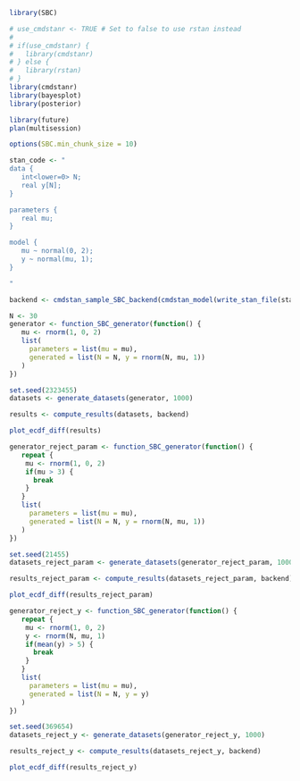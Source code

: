 
```r
library(SBC)

# use_cmdstanr <- TRUE # Set to false to use rstan instead
# 
# if(use_cmdstanr) {
#   library(cmdstanr)
# } else {
#   library(rstan)
# }
library(cmdstanr)
library(bayesplot)
library(posterior)

library(future)
plan(multisession) 

options(SBC.min_chunk_size = 10)

```

```r
stan_code <- "
data {
   int<lower=0> N;
   real y[N];
}

parameters {
   real mu;
}

model {
   mu ~ normal(0, 2);
   y ~ normal(mu, 1);
}

"

backend <- cmdstan_sample_SBC_backend(cmdstan_model(write_stan_file(stan_code)), iter_warmup = 200, iter_sampling = 200)
```
```r
N <- 30
generator <- function_SBC_generator(function() {
   mu <- rnorm(1, 0, 2)
   list(
     parameters = list(mu = mu),
     generated = list(N = N, y = rnorm(N, mu, 1))
   )
})
```

```r
set.seed(2323455)
datasets <- generate_datasets(generator, 1000)
```

```r
results <- compute_results(datasets, backend)
```

```r
plot_ecdf_diff(results)
```



```r
generator_reject_param <- function_SBC_generator(function() {
   repeat {
    mu <- rnorm(1, 0, 2)
    if(mu > 3) {
      break
    }
   }
   list(
     parameters = list(mu = mu),
     generated = list(N = N, y = rnorm(N, mu, 1))
   )
})
```

```r
set.seed(21455)
datasets_reject_param <- generate_datasets(generator_reject_param, 1000)
```

```r
results_reject_param <- compute_results(datasets_reject_param, backend)
```

```r
plot_ecdf_diff(results_reject_param)
```


```r
generator_reject_y <- function_SBC_generator(function() {
   repeat {
    mu <- rnorm(1, 0, 2)
    y <- rnorm(N, mu, 1)
    if(mean(y) > 5) {
      break
    }
   }
   list(
     parameters = list(mu = mu),
     generated = list(N = N, y = y)
   )
})
```

```r
set.seed(369654)
datasets_reject_y <- generate_datasets(generator_reject_y, 1000)
```

```r
results_reject_y <- compute_results(datasets_reject_y, backend)
```

```r
plot_ecdf_diff(results_reject_y)
```

